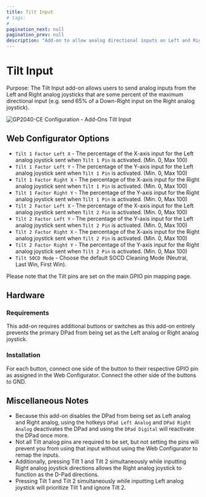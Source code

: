 ```yaml
---
title: Tilt Input
# tags:
# -
pagination_next: null
pagination_prev: null
description: "Add-on to allow analog directional inputs on Left and Right analog joystick at a percentage of maximum magnitude"
---
```


# Tilt Input

Purpose: The Tilt Input add-on allows users to send analog inputs from the Left and Right analog joysticks that are some percent of the maximum directional input (e.g. send 65% of a Down-Right input on the Right analog joystick).

![GP2040-CE Configuration - Add-Ons Tilt Input](../assets/images/gpc-add-ons-tilt.png)

## Web Configurator Options

- `Tilt 1 Factor Left X` - The percentage of the X-axis input for the Left analog joystick sent when `Tilt 1 Pin` is activated. (Min. 0, Max 100)
- `Tilt 1 Factor Left Y` - The percentage of the Y-axis input for the Left analog joystick sent when `Tilt 1 Pin` is activated. (Min. 0, Max 100)
- `Tilt 1 Factor Right X` - The percentage of the X-axis input for the Right analog joystick sent when `Tilt 1 Pin` is activated. (Min. 0, Max 100)
- `Tilt 1 Factor Right Y` - The percentage of the Y-axis input for the Right analog joystick sent when `Tilt 1 Pin` is activated. (Min. 0, Max 100)
- `Tilt 2 Factor Left X` - The percentage of the X-axis input for the Left analog joystick sent when `Tilt 2 Pin` is activated. (Min. 0, Max 100)
- `Tilt 2 Factor Left Y` - The percentage of the Y-axis input for the Left analog joystick sent when `Tilt 2 Pin` is activated. (Min. 0, Max 100)
- `Tilt 2 Factor Right X` - The percentage of the X-axis input for the Right analog joystick sent when `Tilt 2 Pin` is activated. (Min. 0, Max 100)
- `Tilt 2 Factor Right Y` - The percentage of the Y-axis input for the Right analog joystick sent when `Tilt 2 Pin` is activated. (Min. 0, Max 100)
- `Tilt SOCD Mode` - Choose the default SOCD Cleaning Mode (Neutral, Last Win, First Win).

Please note that the Tilt pins are set on the main GPIO pin mapping page.

## Hardware

### Requirements

This add-on requires additional buttons or switches as this add-on entirely prevents the primary DPad from being set as the Left analog or Right analog joystick.

### Installation

For each button, connect one side of the button to their respective GPIO pin as assigned in the Web Configurator. Connect the other side of the buttons to GND.

## Miscellaneous Notes

- Because this add-on disables the DPad from being set as Left analog and Right analog, using the hotkeys `DPad Left Analog` and `DPad Right Analog` deactivates the DPad and using the `DPad Digital` will reactivate the DPad once more.
- Not all Tilt analog pins are required to be set, but not setting the pins will prevent you from using that input without using the Web Configurator to remap the inputs.
- Additionally, pressing Tilt 1 and Tilt 2 simultaneously while inputting Right analog joystick directions allows the Right analog joystick to function as the D-Pad directions.
- Pressing Tilt 1 and Tilt 2 simultaneously while inputting Left analog joystick will prioritize Tilt 1 and ignore Tilt 2.
